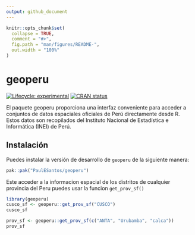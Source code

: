 ```yaml
---
output: github_document
---
```


<!-- README.md is generated from README.Rmd. Please edit that file -->

```r
knitr::opts_chunk$set(
  collapse = TRUE,
  comment = "#>",
  fig.path = "man/figures/README-",
  out.width = "100%"
)
```

# geoperu

<!-- badges: start -->
[![Lifecycle: experimental](https://img.shields.io/badge/lifecycle-experimental-orange.svg)](https://lifecycle.r-lib.org/articles/stages.html#experimental)
[![CRAN status](https://www.r-pkg.org/badges/version/geoperu)](https://CRAN.R-project.org/package=geoperu)
<!-- badges: end -->

El paquete geoperu proporciona una interfaz conveniente para acceder a conjuntos de datos espaciales oficiales de Perú directamente desde R. Estos datos son recopilados del Instituto Nacional de Estadística e Informática (INEI) de Perú.

## Instalación

Puedes instalar la versión de desarrollo de `geoperu` de la siguiente manera:

``` r
pak::pak("PaulESantos/geoperu")
```

Este acceder a la informacion espacial de los distritos de cualquier provincia del
Peru puedes usar la funcion `get_prov_sf()`

```r
library(geoperu)
cusco_sf <- geoperu::get_prov_sf("CUSCO")
cusco_sf

prov_sf <- geoperu::get_prov_sf(c("ANTA", "Urubamba", "calca"))
prov_sf
```

